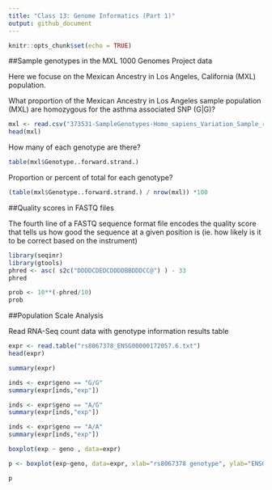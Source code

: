 ```yaml
---
title: "Class 13: Genome Informatics (Part 1)"
output: github_document
---
```


```r
knitr::opts_chunk$set(echo = TRUE)
```

##Sample genotypes in the MXL 1000 Genomes Project data

Here we focuse on the Mexican Ancestry in Los Angeles, California (MXL) population.

What proportion of the Mexican Ancestry in Los Angeles sample population (MXL) are homozygous for the asthma associated SNP (G|G)? 

```r
mxl <- read.csv("373531-SampleGenotypes-Homo_sapiens_Variation_Sample_rs8067378.csv")
head(mxl)
```

How many of each genotype are there?
```r
table(mxl$Genotype..forward.strand.)
```

Proportion or percent of total for each genotype?
```r
(table(mxl$Genotype..forward.strand.) / nrow(mxl)) *100
```

##Quality scores in FASTQ files

The fourth line of a FASTQ sequence format file encodes the quality score that tells us how good the sequence at a given position is (ie. how likely is it to be correct based on the instrument)

```r
library(seqinr)
library(gtools)
phred <- asc( s2c("DDDDCDEDCDDDDBBDDDCC@") ) - 33
phred
```

```r
prob <- 10**(-phred/10)
prob
```

##Population Scale Analysis

Read RNA-Seq count data with genotype information results table
```r
expr <- read.table("rs8067378_ENSG00000172057.6.txt")
head(expr)
```

```r
summary(expr)
```

```r
inds <- expr$geno == "G/G"
summary(expr[inds,"exp"])
```

```r
inds <- expr$geno == "A/G"
summary(expr[inds,"exp"])
```

```r
inds <- expr$geno == "A/A"
summary(expr[inds,"exp"])
```

```r
boxplot(exp ~ geno , data=expr)
```

```r
p <- boxplot(exp~geno, data=expr, xlab="rs8067378 genotype", ylab="ENSG00000172057.4 (RPKM)", notch=T)
```

```r
p
```


